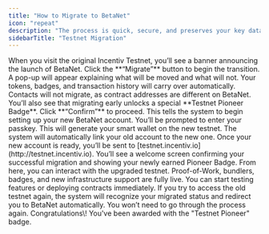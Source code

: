 ```yaml
---
title: "How to Migrate to BetaNet"
icon: "repeat"
description: "The process is quick, secure, and preserves your key data. Follow this simple guide to move from the Legacy Testnet to BetaNet and unlock the full Incentiv Testnet 2.0 experience."
sidebarTitle: "Testnet Migration"
---
```


<Steps>
  <Step title="Step 1: Click “Migrate to BetaNet” on the Legacy Testnet portal" iconType="regular" stepNumber={1}>
    When you visit the original Incentiv Testnet, you’ll see a banner announcing the launch of BetaNet. Click the **“Migrate”** button to begin the transition.
  </Step>
  <Step title="Step 2: Review the confirmation modal">
    A pop-up will appear explaining what will be moved and what will not. Your tokens, badges, and transaction history will carry over automatically. Contacts will not migrate, as contract addresses are different on BetaNet. You’ll also see that migrating early unlocks a special **Testnet Pioneer Badge**.
  </Step>
  <Step title="Step 3: Confirm the migration">
    Click **“Confirm”** to proceed. This tells the system to begin setting up your new BetaNet account.
  </Step>
  <Step title="Step 4: Enter your passkey to create a new BetaNet account">
    You’ll be prompted to enter your passkey. This will generate your smart wallet on the new testnet. The system will automatically link your old account to the new one.
  </Step>
  <Step title="Step 5: Get redirected to the BetaNet portal">
    Once your new account is ready, you’ll be sent to [testnet.incentiv.io](http://testnet.incentiv.io). You’ll see a welcome screen confirming your successful migration and showing your newly earned Pioneer Badge.
  </Step>
  <Step title="Step 6: Explore and use BetaNet">
    From here, you can interact with the upgraded testnet. Proof-of-Work, bundlers, badges, and new infrastructure support are fully live. You can start testing features or deploying contracts immediately.
  </Step>
  <Step title="Step 7: Return users are redirected automatically">
    If you try to access the old testnet again, the system will recognize your migrated status and redirect you to BetaNet automatically. You won’t need to go through the process again.
  </Step>
</Steps>

<Check>
  Congratulations\! You've been awarded with the "Testnet Pioneer" badge. 
</Check>